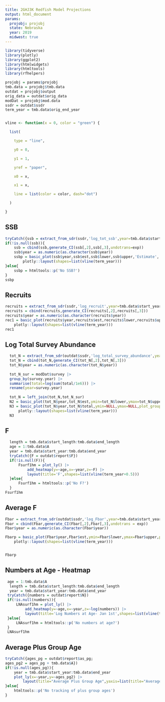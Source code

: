 ```yaml
---
title: 2GHJ3K Redfish Model Projections
output: html_document
params:
  projobj: projobj
  state: Nebraska
  year: 2019
  midwest: true
---
```


```r
library(tidyverse)
library(plotly)
library(ggplot2)
library(htmlwidgets)
library(htmltools)
library(rfhelpers)
```

```r
projobj = params$projobj
tmb.data = projobj$tmb.data
outdat = projobj$output
orig_data = outdat$orig_data
modDat = projobj$mod.data
ssdr = outdat$ssdr
term_year = tmb.data$orig_end_year


vline <- function(x = 0, color = "green") {

  list(

    type = "line",

    y0 = 0,

    y1 = 1,

    yref = "paper",

    x0 = x,

    x1 = x,

    line = list(color = color, dash="dot")

  )

}
```

## SSB

```r
tryCatch({ssb = extract_from_sdr(ssdr,'log_tot_ssb',year=tmb.data$start_year:tmb.data$end_year,flatten=TRUE)})
if(!is.null(ssb)){
    ssb = cbind(ssb,generate_CI(ssb[,2],ssb[,3],undotrans=exp))
    ssb$year = as.numeric(as.character(ssb$year)) 
    ssbp = basic_plot(ssb$year,ssb$est,ssb$lower,ssb$upper,'Estimate','red','Spawning Stock Biomass',xlab='Year','SSB (Tonnes)') |>
        plotly::layout(shapes=list(vline(term_year)))
}else{
    ssbp = htmltools::p('No SSB?')
}
ssbp
```

## Recruits

```r
recruits = extract_from_sdr(ssdr,'log_recruit',year=tmb.data$start_year:tmb.data$end_year,flatten=TRUE) 
recruits = cbind(recruits,generate_CI(recruits[,2],recruits[,3])) 
recruits$year = as.numeric(as.character(recruits$year)) 
rec1 = basic_plot(recruits$year,recruits$est,recruits$lower,recruits$upper,'Estimate','red','Log Recruits',xlab='Year',ylab='Abundance') |>
    plotly::layout(shapes=list(vline(term_year)))
rec1
```


## Log Total Survey Abundance

```r
  tot_N = extract_from_sdr(outdat$ssdr,'log_total_survey_abundance',year=tmb.data$start_year:tmb.data$end_year,flatten=TRUE) 
  tot_N = cbind(tot_N,generate_CI(tot_N[,2],tot_N[,3])) 
  tot_N$year = as.numeric(as.character(tot_N$year)) 
   
  tot_N_sur = modDat$survey |> 
  group_by(survey.year) |> 
  summarise(total=log(sum(total/1e6))) |> 
  rename(year=survey.year) 
   
  tot_N = left_join(tot_N,tot_N_sur) 
  N2 = basic_plot(tot_N$year,tot_N$est,ymin=tot_N$lower,ymax=tot_N$upper,plot_group = 'Survey Estimate','red','Log Total Survey Abundance',xlab='Year',ylab='Log Total Abundance (Millons)') 
  N3 = basic_plot(tot_N$year,tot_N$total,ymin=NULL,ymax=NULL,plot_group = 'Survey','black','Log Total Abundance',xlab='Year',ylab='Log Total Survey Abundance (Millons)',add=N2) |>
      plotly::layout(shapes=list(vline(term_year)))
  N3 
```

## F 

```r
  length = tmb.data$start_length:tmb.data$end_length
  age = 1:tmb.data$A 
  year = tmb.data$start_year:tmb.data$end_year
  tryCatch({F = outdat$report$F})
  if(!is.null(F)){
      Fsurf1hm = plot_ly() |> 
          add_heatmap(y=~age,x=~year,z=~F) |>
          layout(title='F',shapes=list(vline(term_year+0.5)))
  }else{
      Fsurf1hm = htmltools::p('No F?')
  }
Fsurf1hm 
```

## Average F

```r

Fbar = extract_from_sdr(outdat$ssdr,'log_Fbar',year=tmb.data$start_year:tmb.data$end_year,flatten=TRUE) 
Fbar = cbind(Fbar,generate_CI(Fbar[,2],Fbar[,3],undotrans = exp))
Fbar$year = as.numeric(as.character(Fbar$year))

Fbarp = basic_plot(Fbar$year,Fbar$est,ymin=Fbar$lower,ymax=Fbar$upper,plot_group = 'F','red','Average F',xlab='Year',ylab='Average F') |>
    plotly::layout(shapes=list(vline(term_year)))


Fbarp
```

## Numbers at Age - Heatmap

```r
 age = 1:tmb.data$A
  length = tmb.data$start_length:tmb.data$end_length 
  year = tmb.data$start_year:tmb.data$end_year 
 tryCatch({numbers = outdat$report$N})
 if(!is.null(numbers)){
     LNAsurf1hm = plot_ly() |>
         add_heatmap(y=~age,x=~year,z=~log(numbers)) |> 
         layout(title='Log Numbers at Age- Jan 1st',shapes=list(vline(term_year+0.5)))
 }else{
     LNAsurf1hm = htmltools::p('No numbers at age?')
 }
 LNAsurf1hm
```

## Average Plus Group Age

```r
tryCatch({ages_pg = outdat$report$as_pg;
ages_pg2 = ages_pg + tmb.data$A})
if(!is.null(ages_pg)){
    year = tmb.data$start_year:tmb.data$end_year 
    plot_ly(x=~year,y=~ages_pg2) |>
        layout(title="Average Plus Group Age",yaxis=list(title="Average Age"),xaxis=list(title="Year"),shapes=list(vline(term_year)))
}else{
    htmltools::p('No tracking of plus group ages')
}
```
